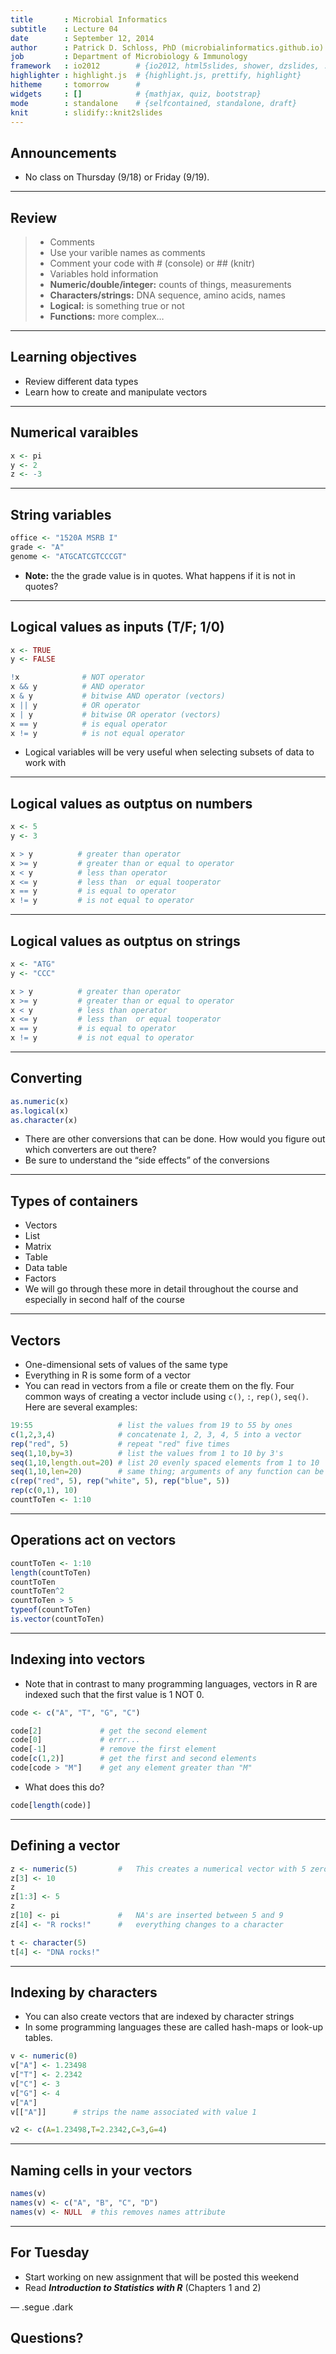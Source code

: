 ```yaml
--- 
title       : Microbial Informatics
subtitle    : Lecture 04
date        : September 12, 2014
author      : Patrick D. Schloss, PhD (microbialinformatics.github.io)
job         : Department of Microbiology & Immunology
framework   : io2012        # {io2012, html5slides, shower, dzslides, ...}
highlighter : highlight.js  # {highlight.js, prettify, highlight}
hitheme     : tomorrow      # 
widgets     : []            # {mathjax, quiz, bootstrap}
mode        : standalone    # {selfcontained, standalone, draft}
knit        : slidify::knit2slides
--- 
```


## Announcements
* No class on Thursday (9/18) or Friday (9/19).

--- 

## Review
> * Comments
 * Use your varible names as comments
 * Comment your code with # (console) or ## (knitr)
> * Variables hold information
 * **Numeric/double/integer:** counts of things, measurements
 * **Characters/strings:** DNA sequence, amino acids, names
 * **Logical:** is something true or not
 * **Functions:** more complex...

---

## Learning objectives
* Review different data types
* Learn how to create and manipulate vectors

---

## Numerical varaibles

```r
x <- pi
y <- 2
z <- -3
```

---

## String variables

```r
office <- "1520A MSRB I"
grade <- "A"
genome <- "ATGCATCGTCCCGT"
```

* **Note:** the the grade value is in quotes. What happens if it is not in quotes?

---

##	Logical values as inputs (T/F; 1/0)

```r
x <- TRUE
y <- FALSE

!x              # NOT operator
x && y          # AND operator
x & y           # bitwise AND operator (vectors)
x || y          # OR operator
x | y			# bitwise OR operator (vectors)
x == y          # is equal operator
x != y          # is not equal operator
```

* Logical variables will be very useful when selecting subsets of data to work with

---

## Logical values as outptus on numbers

```r
x <- 5
y <- 3

x > y          # greater than operator
x >= y         # greater than or equal to operator
x < y          # less than operator
x <= y         # less than  or equal tooperator
x == y         # is equal to operator
x != y         # is not equal to operator
```

---

## Logical values as outptus on strings

```r
x <- "ATG"
y <- "CCC"

x > y          # greater than operator
x >= y         # greater than or equal to operator
x < y          # less than operator
x <= y         # less than  or equal tooperator
x == y         # is equal to operator
x != y         # is not equal to operator
```

---

##	Converting

```r
as.numeric(x)
as.logical(x)
as.character(x)
```

* There are other conversions that can be done. How would you figure out which converters are out there?
* Be sure to understand the "side effects" of the conversions

---

## Types of containers
* Vectors
* List
* Matrix
* Table
* Data table
* Factors
*	We will go through these more in detail throughout the course and especially in second half of the course

---

##	Vectors

* One-dimensional sets of values of the same type
* Everything in R is some form of a vector
* You can read in vectors from a file or create them on the fly.  Four common ways of creating a vector include using `c()`, `:`, `rep()`, `seq()`.  Here are several examples:

```r
19:55                   # list the values from 19 to 55 by ones
c(1,2,3,4)              # concatenate 1, 2, 3, 4, 5 into a vector
rep("red", 5)           # repeat "red" five times
seq(1,10,by=3)          # list the values from 1 to 10 by 3's
seq(1,10,length.out=20) # list 20 evenly spaced elements from 1 to 10
seq(1,10,len=20)        # same thing; arguments of any function can be 
c(rep("red", 5), rep("white", 5), rep("blue", 5))
rep(c(0,1), 10)
countToTen <- 1:10
```


---

## Operations act on vectors

```r
countToTen <- 1:10
length(countToTen)
countToTen
countToTen^2
countToTen > 5
typeof(countToTen)
is.vector(countToTen)  
```

---

## Indexing into vectors
* Note that in contrast to many programming languages, vectors in R are indexed such that the first value is 1 NOT 0.

	
```r
code <- c("A", "T", "G", "C")

code[2]				# get the second element
code[0]				# errr...
code[-1]			# remove the first element
code[c(1,2)]		# get the first and second elements
code[code > "M"]	# get any element greater than "M"
```

* What does this do?

```r
code[length(code)]
```

---

## Defining a vector

```r
z <- numeric(5)			#	This creates a numerical vector with 5 zeros
z[3] <- 10
z
z[1:3] <- 5
z
z[10] <- pi				#	NA's are inserted between 5 and 9
z[4] <- "R rocks!"		#	everything changes to a character

t <- character(5)
t[4] <- "DNA rocks!"
```

---

## Indexing by characters

* You can also create vectors that are indexed by character strings
* In some programming languages these are called hash-maps or look-up tables.

```r
v <- numeric(0)
v["A"] <- 1.23498
v["T"] <- 2.2342
v["C"] <- 3
v["G"] <- 4
v["A"]
v[["A"]]      # strips the name associated with value 1

v2 <- c(A=1.23498,T=2.2342,C=3,G=4)
```

---

## Naming cells in your vectors

```r
names(v)
names(v) <- c("A", "B", "C", "D")
names(v) <- NULL  # this removes names attribute
```

---

## For Tuesday
* Start working on new assignment that will be posted this weekend
* Read ***Introduction to Statistics with R*** (Chapters 1 and 2)


--- .segue .dark

## Questions?


